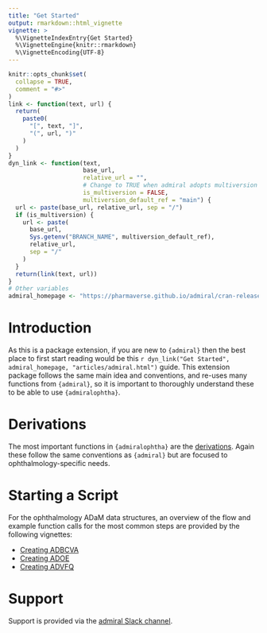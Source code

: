 ```yaml
---
title: "Get Started"
output: rmarkdown::html_vignette
vignette: >
  %\VignetteIndexEntry{Get Started}
  %\VignetteEngine{knitr::rmarkdown}
  %\VignetteEncoding{UTF-8}
---
```


```r
knitr::opts_chunk$set(
  collapse = TRUE,
  comment = "#>"
)
link <- function(text, url) {
  return(
    paste0(
      "[", text, "]",
      "(", url, ")"
    )
  )
}
dyn_link <- function(text,
                     base_url,
                     relative_url = "",
                     # Change to TRUE when admiral adopts multiversion docs
                     is_multiversion = FALSE,
                     multiversion_default_ref = "main") {
  url <- paste(base_url, relative_url, sep = "/")
  if (is_multiversion) {
    url <- paste(
      base_url,
      Sys.getenv("BRANCH_NAME", multiversion_default_ref),
      relative_url,
      sep = "/"
    )
  }
  return(link(text, url))
}
# Other variables
admiral_homepage <- "https://pharmaverse.github.io/admiral/cran-release"
```

# Introduction

As this is a package extension, if you are new to `{admiral}` then the best place to first start
reading would be this `r dyn_link("Get Started", admiral_homepage, "articles/admiral.html")`
guide. This extension package follows the same main idea and conventions, and re-uses many
functions from `{admiral}`, so it is important to thoroughly understand these to be able to
use `{admiralophtha}`.

# Derivations

The most important functions in `{admiralophtha}` are the
[derivations](../reference/index.html). Again these follow the same
conventions as `{admiral}` but are focused to ophthalmology-specific needs.

# Starting a Script

For the ophthalmology ADaM data structures, an overview of the flow and example function calls
for the most common steps are provided by the following vignettes:

- [Creating ADBCVA](adbcva.html)
- [Creating ADOE](adoe.html)
- [Creating ADVFQ](advfq.html)

# Support

Support is provided via the [admiral Slack
channel](https://app.slack.com/client/T028PB489D3/C02M8KN8269).

<!-- This article is in the process of being written. Please use the `{admiralonco}` "Get Started"  -->
<!-- page (commented out at the moment) as a basis. -->

<!-- # Derivations -->

<!-- The most important functions in `{admiralonco}` are the -->
<!-- [derivations](../reference/index.html#section-derivations). Again these follow the same -->
<!-- conventions as `{admiral}` but are focused to oncology-specific needs. -->

<!-- # Starting a Script -->

<!-- For the oncology ADaM data structures, an overview of the flow and example function calls -->
<!-- for the most common steps are provided by the following vignettes: -->

<!-- - [Creating ADRS](adrs.html) -->
<!-- - [Creating ADTTE](adtte.html) -->

<!-- `{admiralonco}` also provides template R scripts as a starting point. They can be -->
<!-- created by calling `use_ad_template()` from {admiral}, e.g., -->

<!-- ```{r} -->
<!-- library(admiral) -->
<!-- ``` -->

<!-- there used to be some code calling `use_ad_template here (see corresponding admiralonco file) -->
<!-- but it was removed as commenting it out errored the file for some reason. Upond development,  -->
<!-- feel free to locate the code again and paste it in in order to modify it. -->

<!-- A list of all available templates can be obtained by `list_all_templates()` -->
<!-- from {admiral}: -->

<!-- ```{r} -->
<!-- list_all_templates(package = "admiralonco") -->
<!-- ``` -->

<!-- # Support -->

<!-- Support is provided via the [admiral Slack -->
<!-- channel](https://app.slack.com/client/T028PB489D3/C02M8KN8269). -->
